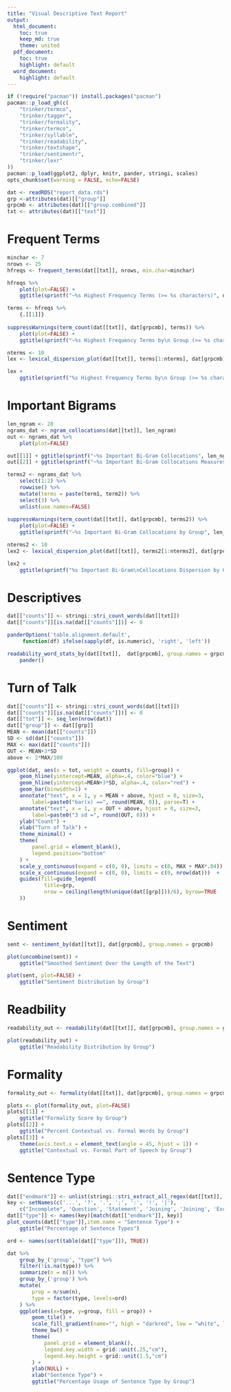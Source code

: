 ```yaml
---
title: "Visual Descriptive Text Report"
output:
  html_document:
    toc: true
    keep_md: true     
    theme: united
  pdf_document:
    toc: true
    highlight: default
  word_document:
    highlight: default
---
```


```r
if (!require("pacman")) install.packages("pacman")
pacman::p_load_gh(c(
    "trinker/termco", 
    "trinker/tagger", 
    "trinker/formality",
    "trinker/termco",
    "trinker/syllable", 
    "trinker/readability",
    "trinker/textshape",    
    "trinker/sentimentr",
    "trinker/lexr"
))
pacman::p_load(ggplot2, dplyr, knitr, pander, stringi, scales)
opts_chunk$set(warning = FALSE, echo=FALSE)
```


```r
dat <- readRDS("report_data.rds")
grp <-attributes(dat)[["group"]]
grpcmb <- attributes(dat)[["group.combined"]]
txt <- attributes(dat)[["text"]]
````


# Frequent Terms

```r
minchar <- 7
nrows <- 25
hfreqs <- frequent_terms(dat[[txt]], nrows, min.char=minchar) 

hfreqs %>%
    plot(plot=FALSE) +
    ggtitle(sprintf("~%s Highest Frequency Terms (>= %s characters)", nrows, minchar))
```


```r
terms <- hfreqs %>%
    {.[[1]]}
    
suppressWarnings(term_count(dat[[txt]], dat[grpcmb], terms)) %>%
    plot(plot=FALSE) +
    ggtitle(sprintf("~%s Highest Frequency Terms by\n Group (>= %s characters)", nrows, minchar))
```

```r
nterms <- 10
lex <- lexical_dispersion_plot(dat[[txt]], terms[1:nterms], dat[grpcmb], plot=FALSE)

lex + 
    ggtitle(sprintf("%s Highest Frequency Terms by\n Group (>= %s characters)", nterms, minchar))
```

# Important Bigrams

```r
len_ngram <- 20
ngrams_dat <- ngram_collocations(dat[[txt]], len_ngram)
out <- ngrams_dat %>%
    plot(plot=FALSE)

out[[1]] + ggtitle(sprintf("~%s Important Bi-Gram Collocations", len_ngram))
out[[2]] + ggtitle(sprintf("~%s Important Bi-Gram Collocations Measures", len_ngram))
```


```r
terms2 <- ngrams_dat %>%
    select(1:2) %>%
    rowwise() %>%
    mutate(terms = paste(term1, term2)) %>%
    select(3) %>%
    unlist(use.names=FALSE)
    
suppressWarnings(term_count(dat[[txt]], dat[grpcmb], terms2)) %>%
    plot(plot=FALSE) +
    ggtitle(sprintf("~%s Important Bi-Gram Collocations by Group", len_ngram))
```

```r
nterms2 <- 10
lex2 <- lexical_dispersion_plot(dat[[txt]], terms2[1:nterms2], dat[grpcmb], plot=FALSE)

lex2 + 
    ggtitle(sprintf("%s Important Bi-Gram\nCollocations Dispersion by Group", nterms, minchar))
```

# Descriptives

```r
dat[["counts"]] <- stringi::stri_count_words(dat[[txt]])
dat[["counts"]][is.na(dat[["counts"]])] <- 0

panderOptions('table.alignment.default',
     function(df) ifelse(sapply(df, is.numeric), 'right', 'left'))

readability_word_stats_by(dat[[txt]],  dat[grpcmb], group.names = grpcmb) %>%
    pander()
```

# Turn of Talk

```r
dat[["counts"]] <- stringi::stri_count_words(dat[[txt]])
dat[["counts"]][is.na(dat[["counts"]])] <- 0
dat[["tot"]] <- seq_len(nrow(dat))
dat[["group"]] <- dat[[grp]]
MEAN <- mean(dat[["counts"]])
SD <- sd(dat[["counts"]])
MAX <- max(dat[["counts"]])
OUT <- MEAN+3*SD
above <- 2*MAX/100

ggplot(dat, aes(x = tot, weight = counts, fill=group)) +
    geom_hline(yintercept=MEAN, alpha=.4, color="blue") +
    geom_hline(yintercept=MEAN+3*SD, alpha=.4, color="red") +    
    geom_bar(binwidth=1) +
    annotate("text", x = 1, y = MEAN + above, hjust = 0, size=3,
        label=paste0("bar(x) ==", round(MEAN, 0)), parse=T) +
    annotate("text", x = 1, y = OUT + above, hjust = 0, size=3,
        label=paste0("3 sd =", round(OUT, 0))) +    
    ylab("Count") +
    xlab("Turn of Talk") + 
    theme_minimal() +
    theme(
        panel.grid = element_blank(),
        legend.position="bottom"
    ) + 
    scale_y_continuous(expand = c(0, 0), limits = c(0, MAX + MAX*.04))  +
    scale_x_continuous(expand = c(0, 0), limits = c(0, nrow(dat)))  +    
    guides(fill=guide_legend(
            title=grp,
            nrow = ceiling(length(unique(dat[[grp]]))/6), byrow=TRUE
    )) 
```


# Sentiment


```r
sent <- sentiment_by(dat[[txt]], dat[grpcmb], group.names = grpcmb)

plot(uncombine(sent)) +
    ggtitle("Smoothed Sentiment Over the Length of the Text")
```

```r
plot(sent, plot=FALSE) +
    ggtitle("Sentiment Distribution by Group")
```


# Readbility

```r
readability_out <- readability(dat[[txt]], dat[grpcmb], group.names = grpcmb)

plot(readability_out) +
    ggtitle("Readability Distribution by Group")
```

# Formality

```r
formality_out <- formality(dat[[txt]], dat[grpcmb], group.names = grpcmb)

plots <- plot(formality_out, plot=FALSE) 
plots[[1]] + 
    ggtitle("Formality Score by Group")
plots[[2]] + 
    ggtitle("Percent Contextual vs. Formal Words by Group")
plots[[3]] + 
    theme(axis.text.x = element_text(angle = 45, hjust = 1)) + 
    ggtitle("Contextual vs. Formal Part of Speech by Group")
```


# Sentence Type

```r
dat[["endmark"]] <- unlist(stringi::stri_extract_all_regex(dat[[txt]], "((\\.{3})|([?.;:!|]))$"))
key <- setNames(c('...', '?', '.', ';', ':', '!', '|'), 
    c("Incomplete", 'Question', 'Statement', 'Joining', 'Joining', 'Exclamation', 'Incomplete'))
dat[["type"]] <- names(key)[match(dat[["endmark"]], key)]
plot_counts(dat[["type"]],item.name = "Sentence Type") + 
    ggtitle("Percentage of Sentence Types")
```

```r
ord <- names(sort(table(dat[["type"]]), TRUE))

dat %>%
    group_by_('group', "type") %>%
    filter(!is.na(type)) %>%
    summarize(n = n()) %>%
    group_by_('group') %>%
    mutate(
        prop = n/sum(n),
        type = factor(type, levels=ord)
    ) %>%
    ggplot(aes(x=type, y=group, fill = prop)) +
        geom_tile() +
        scale_fill_gradient(name="", high = "darkred", low = "white", label = scales::percent) +
        theme_bw() +
        theme(
            panel.grid = element_blank(),
            legend.key.width = grid::unit(.25,"cm"),
            legend.key.height = grid::unit(1.5,"cm")
        ) +
        ylab(NULL) +
        xlab("Sentence Type") +
        ggtitle("Percentage Usage of Sentence Type by Group")
```



